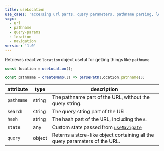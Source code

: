 ```yaml
---
title: useLocation
use_cases: 'accessing url parts, query parameters, pathname parsing, location-based logic'
tags:
  - url
  - pathname
  - query-params
  - location
  - navigation
version: '1.0'
---
```


Retrieves reactive `location` object useful for getting things like `pathname`

```js
const location = useLocation();

const pathname = createMemo(() => parsePath(location.pathname));
```

| attribute  | type   | description                                                                               |
| ---------- | ------ | ----------------------------------------------------------------------------------------- |
| `pathname` | string | The pathname part of the URL, without the query string.                                   |
| `search`   | string | The query string part of the URL.                                                         |
| `hash`     | string | The hash part of the URL, including the `#`.                                              |
| `state`    | any    | Custom state passed from [`useNavigate`](/solid-router/reference/primitives/use-navigate) |
| `query`    | object | Returns a store-like object containing all the query parameters of the URL.               |

